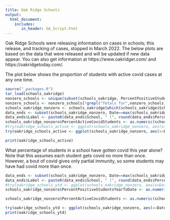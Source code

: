 ```yaml
---
title: Oak Ridge Schools
output:
  html_document:
    includes:
       in_header: GA_Script.html
---
```


Oak Ridge Schools were releasing information on cases in schools; this release, and tracking of cases, stopped in March 2022. The below plots are based on the data that were released and will be updated if new data appear. You can also get information at https://www.oakridger.com/ and https://oakridgetoday.com/. 

The plot below shows the proportion of students with active covid cases at any one time. 

```r
source("_packages.R")
tar_load(schools_oakridge)
nonzero_schools <- unique(subset(schools_oakridge, PercentPositiveStudentsYearToDate>0)$School)
nonzero_schools <- nonzero_schools[!grepl("Totals for",nonzero_schools)]
schools_oakridge_nonzero <- schools_oakridge[which(schools_oakridge$School %in% nonzero_schools),]
data_ends <- subset(schools_oakridge_nonzero, Date==max(schools_oakridge$Date))
data_ends$Label <- paste0(data_ends$School, " (", round(data_ends$PercentActiveCovidStudents,1), '%)')
schools_oakridge_nonzero$PercentActiveCovidStudents <- as.numeric(schools_oakridge_nonzero$PercentActiveCovidStudents)
#try(oakridge_schools_active <- ggplot(schools_oakridge_nonzero, aes(x=Date, y=PercentActiveCovidStudents, group=School)) + geom_point(aes(colour=School)) + theme_light() + ylab("Percentage of students with active covid infections") + xlab("Date") + ggtitle("Student active covid infections in Oak Ridge, TN") + scale_color_discrete(guide = FALSE) + scale_y_continuous(sec.axis = sec_axis(~ ., labels=data_ends$Label, breaks = data_ends$PercentActiveCovidStudents)) + facet_wrap(~ School, ncol=3))
try(oakridge_schools_active <- ggplot(schools_oakridge_nonzero, aes(x=Date, y=PercentActiveCovidStudents, group=School)) + geom_point(aes(colour=PercentActiveCovidStudents)) + scale_colour_gradient2(mid="purple", midpoint=1.5, high="red", low="blue") + theme_light() + ylab("Percentage of students with active covid infections") + xlab("Date") + ggtitle("Student active covid infections in Oak Ridge, TN") + facet_wrap(~ School, ncol=3) + theme(legend.position = "none"))

print(oakridge_schools_active)
```

What percentage of students in a school have gotten covid this year alone? Note that this assumes each student gets covid no more than once. However, a bout of covid gives only partial immunity, so some students may have had covid more than once.

```r
data_ends <- subset(schools_oakridge_nonzero, Date==max(schools_oakridge$Date))
data_ends$Label <- paste0(data_ends$School, " (", round(data_ends$PercentPositiveStudentsYearToDate,1), '%)')
#try(oakridge_schools_ytd <- ggplot(schools_oakridge_nonzero, aes(x=Date, y=PercentPositiveStudentsYearToDate, group=School)) + geom_point(aes(colour=School)) + theme_light() + ylab("Percentage of students testing positive for covid\n(since start of 2021-2 school year)") + xlab("Date") + ggtitle("Student covid infections in Oak Ridge, TN") + scale_color_discrete(guide = FALSE) + scale_y_continuous(sec.axis = sec_axis(~ ., labels=data_ends$Label, breaks = data_ends$PercentPositiveStudentsYearToDate)))
schools_oakridge_nonzero$PercentPositiveStudentsYearToDate <- as.numeric(schools_oakridge_nonzero$PercentPositiveStudentsYearToDate)

schools_oakridge_nonzero$PercentActiveCovidStudents <- as.numeric(schools_oakridge_nonzero$PercentActiveCovidStudents)

try(oakridge_schools_ytd <- ggplot(schools_oakridge_nonzero, aes(x=Date, y=PercentPositiveStudentsYearToDate, group=School)) + geom_point(aes(colour=PercentPositiveStudentsYearToDate)) + scale_colour_gradient2(mid="purple", midpoint=3, high="red", low="blue") + theme_light() + ylab("Percentage of students testing positive for covid\n(since start of 2021-2 school year)") + xlab("Date") + ggtitle("Student covid infections in Oak Ridge, TN") + facet_wrap(~ School, ncol=3) + theme(legend.position = "none") )
print(oakridge_schools_ytd)
```

